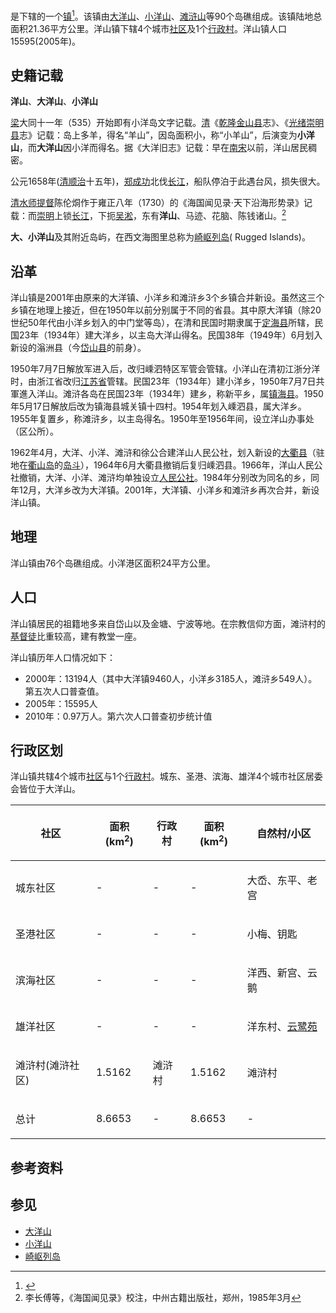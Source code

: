 {{中国乡级行政区|33/09/22/102/000}}

'''{{PAGENAMEBASE}}'''是{{PRC admin/fullname|33/09/22/102/000|3}}下辖的一个[[行政建制镇|镇]]<ref>{{PRC admin/ref sgc|{{PRC admin/parent|33/09/22/102/000}}}}</ref>。该镇由[[大洋山|大洋山]]、[[小洋山|小洋山]]、[[滩浒山|滩浒山]]等90个岛礁组成。该镇陆地总面积21.36平方公里。洋山镇下辖4个城市[[社区|社区]]及1个[[行政村|行政村]]。洋山镇人口15595(2005年)。

== 史籍记载 ==

'''洋山'''、'''大洋山'''、'''小洋山'''

[[梁|梁]]大同十一年（535）开始即有小洋岛文字记载。[[清|清]]《[[乾隆|乾隆]][[金山县|金山县]]志》、《[[光绪|光绪]][[崇明县|崇明县]]志》记载：岛上多羊，得名“羊山”，因岛面积小，称“小羊山”，后演变为'''小洋山'''，而'''大洋山'''因小洋而得名。据《大洋旧志》记载：早在[[南宋|南宋]]以前，洋山居民稠密。

公元1658年([[清|清]][[顺治|顺治]]十五年)，[[郑成功|郑成功]]北伐[[长江|长江]]，船队停泊于此遇台风，损失很大。

[[清|清]][[水师|水师]][[提督|提督]]陈伦烔作于雍正八年（1730）的《海国闻见录·天下沿海形势录》记载：而[[崇明|崇明]]上锁[[长江|长江]]，下扼[[吴淞|吴淞]]，东有'''洋山'''、马迹、花脑、陈钱诸山。<ref>李长傅等，《海国闻见录》校注，中州古籍出版社，郑州，1985年3月</ref>

'''大、小洋山'''及其附近岛屿，在西文海图里总称为[[崎岖列岛|崎岖列岛]]( Rugged Islands)。

== 沿革 ==
洋山镇是2001年由原来的大洋镇、小洋乡和滩浒乡3个乡镇合并新设。虽然这三个乡镇在地理上接近，但在1950年以前分别属于不同的省县。其中原大洋镇（除20世纪50年代由小洋乡划入的中门堂等岛），在清和民国时期隶属于[[定海县|定海县]]所辖，民国23年（1934年）建大洋乡，以主岛大洋山得名。民国38年（1949年）6月划入新设的滃洲县（今[[岱山县|岱山县]]的前身）。

1950年7月7日解放军进入后，改归嵊泗特区军管会管辖。小洋山在清初江浙分洋时，由浙江省改归[[江苏省|江苏省]]管辖。民国23年（1934年）建小洋乡，1950年7月7日共軍進入洋山。滩浒各岛在民国23年（1934年）建乡，称新平乡，属[[镇海县|镇海县]]。1950年5月17日解放后改为镇海县城关镇十四村。1954年划入嵊泗县，属大洋乡。1955年复置乡，称滩浒乡，以主岛得名。1950年至1956年间，设立洋山办事处（区公所）。

1962年4月，大洋、小洋、滩浒和徐公合建洋山人民公社，划入新设的[[大衢县|大衢县]]（驻地在[[衢山岛|衢山岛]]的[[岛斗|岛斗]]），1964年6月大衢县撤销后复归嵊泗县。1966年，洋山人民公社撤销，大洋、小洋、滩浒均单独设立[[人民公社|人民公社]]。1984年分别改为同名的乡，同年12月，大洋乡改为大洋镇。2001年，大洋镇、小洋乡和滩浒乡再次合并，新设洋山镇。

== 地理 ==
洋山镇由76个岛礁组成。小洋港区面积24平方公里。

== 人口  ==
洋山镇居民的祖籍地多来自岱山以及金塘、宁波等地。在宗教信仰方面，滩浒村的[[基督徒|基督徒]]比重较高，建有教堂一座。

洋山镇历年人口情况如下：
* 2000年：13194人（其中大洋镇9460人，小洋乡3185人，滩浒乡549人）。第五次人口普查值。
* 2005年：15595人
* 2010年：0.97万人。第六次人口普查初步统计值

== 行政区划 ==
洋山镇共辖4个城市[[社区|社区]]与1个[[行政村|行政村]]。城东、圣港、滨海、雄洋4个城市社区居委会皆位于大洋山。

{| border="1" cellpadding="5" cellspacing="0"
|-
! 社区 !! 面积(km<sup>2</sup>) !! 行政村 !! 面积(km<sup>2</sup>) !! 自然村/小区
|-
| 城东社区
| -
| -
| -
| 大岙、东平、老宫
|-
| 圣港社区
| -
| -
| -
| 小梅、钥匙
|-
| 滨海社区
| -
| -
| -
| 洋西、新宫、云鹅
|-
| 雄洋社区
| -
| -
| -
| 洋东村、[[云鹭苑|云鹭苑]]
|-
| 滩浒村(滩浒社区)
| 1.5162
| 滩浒村
| 1.5162
| 滩浒村
|-
| rowspan=2| 总计
| rowspan=2| 8.6653
| -
| 8.6653
| -
|}

== 参考资料 ==
{{reflist}}

== 参见 ==
* [[大洋山|大洋山]]
* [[小洋山|小洋山]]
* [[崎岖列岛|崎岖列岛]]

{{舟山市主要市镇}}
{{PRC admin/navcat|33/09/22/102/000}}